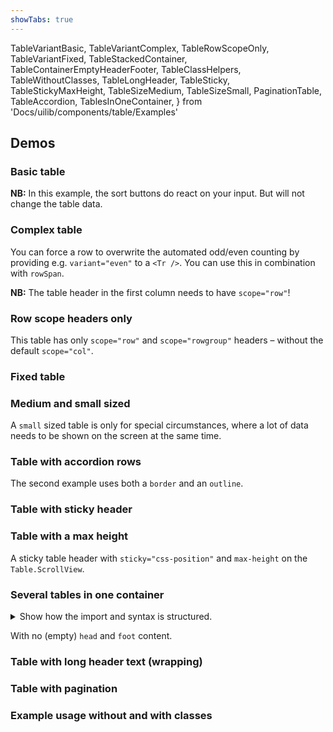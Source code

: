 ```yaml
---
showTabs: true
---
```


  TableVariantBasic,
  TableVariantComplex,
  TableRowScopeOnly,
  TableVariantFixed,
  TableStackedContainer,
  TableContainerEmptyHeaderFooter,
  TableClassHelpers,
  TableWithoutClasses,
  TableLongHeader,
  TableSticky,
  TableStickyMaxHeight,
  TableSizeMedium,
  TableSizeSmall,
  PaginationTable,
  TableAccordion,
  TablesInOneContainer,
} from 'Docs/uilib/components/table/Examples'

## Demos

### Basic table

**NB:** In this example, the sort buttons do react on your input. But will not change the table data.

<TableVariantBasic />

### Complex table

You can force a row to overwrite the automated odd/even counting by providing e.g. `variant="even"` to a `<Tr />`. You can use this in combination with `rowSpan`.

**NB:** The table header in the first column needs to have `scope="row"`!

<TableVariantComplex />

### Row scope headers only

This table has only `scope="row"` and `scope="rowgroup"` headers – without the default `scope="col"`.

<TableRowScopeOnly />

### Fixed table

<TableVariantFixed />

### Medium and small sized

<TableSizeMedium />

A `small` sized table is only for special circumstances, where a lot of data needs to be shown on the screen at the same time.

<TableSizeSmall />

### Table with accordion rows

The second example uses both a `border` and an `outline`.

<TableAccordion />

### Table with sticky header

<TableSticky />

### Table with a max height

A sticky table header with `sticky="css-position"` and `max-height` on the `Table.ScrollView`.

<TableStickyMaxHeight />

### Several tables in one container

<details>
  <summary className="dnb-p">
    Show how the import and syntax is structured.
  </summary>
  <TablesInOneContainer />
</details>

<TableStackedContainer />

With no (empty) `head` and `foot` content.

<TableContainerEmptyHeaderFooter />

### Table with long header text (wrapping)

<TableLongHeader />

### Table with pagination

<PaginationTable />

### Example usage without and with classes

<TableWithoutClasses />
<TableClassHelpers />
